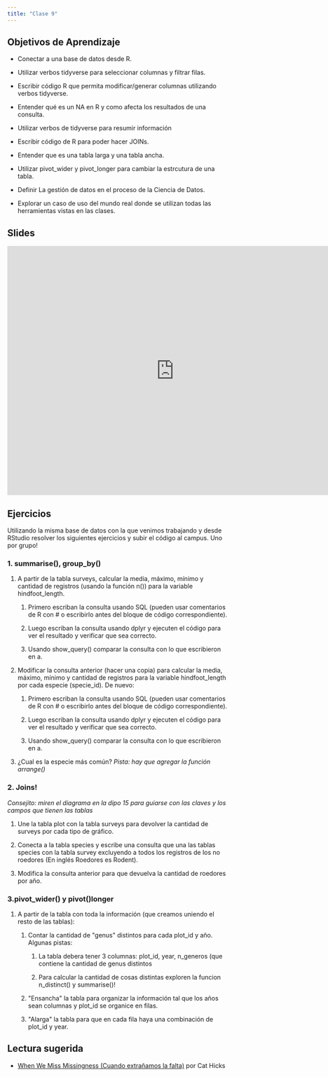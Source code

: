 ```yaml
---
title: "Clase 9"
---
```


## Objetivos de Aprendizaje

-   Conectar a una base de datos desde R.

-   Utilizar verbos tidyverse para seleccionar columnas y filtrar filas.

-   Escribir código R que permita modificar/generar columnas utilizando verbos tidyverse.

-   Entender qué es un NA en R y como afecta los resultados de una consulta.

-   Utilizar verbos de tidyverse para resumir información

-   Escribir código de R para poder hacer JOINs.

-   Entender que es una tabla larga y una tabla ancha.

-   Utilizar pivot_wider y pivot_longer para cambiar la estrcutura de una tabla.

-   Definir La gestión de datos en el proceso de la Ciencia de Datos.

-   Explorar un caso de uso del mundo real donde se utilizan todas las herramientas vistas en las clases.

## Slides

<iframe src="https://docs.google.com/presentation/d/14HrL2rfVeg_IJL3OY6XYO8hw0HzcOKdep6bncU7UjuQ/embed?start=false&amp;loop=false&amp;delayms=3000" frameborder="0" width="760" height="569" allowfullscreen="true" mozallowfullscreen="true" webkitallowfullscreen="true">

</iframe>

## Ejercicios

Utilizando la misma base de datos con la que venimos trabajando y desde RStudio resolver los siguientes ejercicios y subir el código al campus. Uno por grupo!

### 1. summarise(), group_by()

1.  A partir de la tabla surveys, calcular la media, máximo, mínimo y cantidad de registros (usando la función n()) para la variable hindfoot_length.

    1.  Primero escriban la consulta usando SQL (pueden usar comentarios de R con \# o escribirlo antes del bloque de código correspondiente).

    2.  Luego escriban la consulta usando dplyr y ejecuten el código para ver el resultado y verificar que sea correcto.

    3.  Usando show_query() comparar la consulta con lo que escribieron en a.

2.  Modificar la consulta anterior (hacer una copia) para calcular la media, máximo, mínimo y cantidad de registros para la variable hindfoot_length por cada especie (specie_id). De nuevo:

    1.  Primero escriban la consulta usando SQL (pueden usar comentarios de R con \# o escribirlo antes del bloque de código correspondiente).

    2.  Luego escriban la consulta usando dplyr y ejecuten el código para ver el resultado y verificar que sea correcto.

    3.  Usando show_query() comparar la consulta con lo que escribieron en a.

3.  ¿Cual es la especie más común? *Pista: hay que agregar la función arrange()*

### 2. Joins!

*Consejito: miren el diagrama en la dipo 15 para guiarse con las claves y los campos que tienen las tablas*

1.  Une la tabla plot con la tabla surveys para devolver la cantidad de surveys por cada tipo de gráfico.

2.  Conecta a la tabla species y escribe una consulta que una las tablas species con la tabla survey excluyendo a todos los registros de los no roedores (En inglés Roedores es Rodent).

3.  Modifica la consulta anterior para que devuelva la cantidad de roedores por año.

### 3.pivot_wider() y pivot()longer

1.  A partir de la tabla con toda la información (que creamos uniendo el resto de las tablas):

    1.  Contar la cantidad de \"genus\" distintos para cada plot_id y año. Algunas pistas:

        1.  La tabla debera tener 3 columnas: plot_id, year, n_generos (que contiene la cantidad de genus distintos

        2.  Para calcular la cantidad de cosas distintas exploren la funcion n_distinct() y summarise()!

    2.  \"Ensancha\" la tabla para organizar la información tal que los años sean columnas y plot_id se organice en filas.

    3.  \"Alarga\" la tabla para que en cada fila haya una combinación de plot_id y year.

## Lectura sugerida

-   [When We Miss Missingness (Cuando extrañamos la falta)](https://datasciencebydesign.org/blog/when-we-miss-missingness) por Cat Hicks
